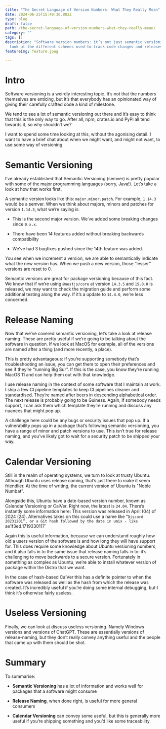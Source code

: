 ```yaml
---
title: "The Secret Language of Version Numbers: What They Really Mean"
date: 2024-06-25T15:49:36.802Z
type: blog
draft: false
path: /the-secret-language-of-version-numbers-what-they-really-mean/
category: ""
tags: []
description: "Software version numbers: it’s not just semantic versioning. We
  look at the different schemes used to track code changes and releases"
featureImg: feature.jpeg

---
```


# Intro

Software versioning is a weirdly interesting topic. It’s not that the numbers themselves are enticing, but it’s that everybody has an opinionated way of giving their carefully crafted code a kind of milestone. 

We tend to see a lot of semantic versioning out there and it’s easy to think that this is the only way to go. After all, npm, crates.io and PyPi all tend towards it, so why shouldn’t we? 

I want to spend some time looking at this, without the agonising detail. I want to have a brief chat about when we might want, and might not want, to use some way of versioning.

# Semantic Versioning

I’ve already established that Semantic Versioning (semver) is pretty popular with some of the major programming languages (sorry, Java!). Let’s take a look at how that works first.

A semantic version looks like this: `major.minor.patch`. For example, `1.14.3` would be a semver. When we think about majors, minors and patches for version `1.14.3`, what we’re saying is:

- This is the second major version. We’ve added some breaking changes since `0.x.x`.

- There have been 14 features added without breaking backwards compatibility

- We’ve had 3 bugfixes pushed since the 14th feature was added.

You see when we increment a version, we are able to semantically indicate what the new version has. When we push a new version, those “lesser” versions are reset to 0.

Semantic versions are great for package versioning because of this fact. We know that if we’re using `@nestjs/core` at version `14.3.5` and `15.0.0` is released, we may want to check the migration guide and perform some additional testing along the way. If it’s a update to `14.4.0`, we’re less concerned.

# Release Naming

Now that we’ve covered semantic versioning, let’s take a look at release naming. These are pretty useful if we’re going to be talking about the software in question. If we look at MacOS for example, all of the versions are named after a thing (and more recently, a place). 

This is pretty advantageous: if you’re supporting somebody that’s troubleshooting an issue, you can get them to open their preferences and see if they’re “running Big Sur”. If this is the case, you know they’re running MacOS 11 and can help them out with that knowledge.

I use release naming in the context of some software that I maintain at work. I ship a few CI pipeline templates to keep CI pipelines cleaner and standardised. They’re named after beers in descending alphabetical order. The next release is probably going to be Guiness. Again, if somebody needs support, I can ask them which template they’re running and discuss any nuances that might pop up.

A challenge here could be any bugs or security issues that pop up. If a vulnerability pops up in a package that’s following semantic versioning, you have a range of minor and patch versions to use. This isn’t true for release naming, and you’ve likely got to wait for a security patch to be shipped your way.

# Calendar Versioning

Still in the realm of operating systems, we turn to look at trusty Ubuntu. Although Ubuntu uses release naming, that’s just there to make it seem friendlier. At the time of writing, the current version of Ubuntu is "Noble Numbat”.

Alongside this, Ubuntu have a date-based version number, known as Calendar Versioning or CalVer. Right now, the latest is `24.04`. There’s instantly some information here: This version was released in April (04) of 2024 (24). Alternatives takes on this could use a name like “`Discord 20231201”, or a Git hash followed by the date in unix - like `ae1f3ed.1719330117`

Again this is useful information, because we can understand roughly how old a users version of the software is and how  long they will have support for. This does require some knowledge about Ubuntu versioning numbers, and it also falls in to the same issue that release naming falls in to: it’s challenging to move backwards to a secure version. Fortunately in something as complex as Ubuntu, we’re able to install whatever version of package within the Distro that we want.

In the case of hash-based CalVer this has a definite pointer to when the software was released as well as the hash from which the release was created. It’s incredibly useful if you’re doing some internal debugging, but I think it’s otherwise fairly useless.

# Useless Versioning

Finally, we can look at discuss useless versioning. Namely Windows versions and versions of ChatGPT. These are essentially versions of release-naming, but they don’t really convey anything useful and the people that came up with them should be shot.

# Summary

To summarise:

- **Semantic Versioning** has a lot of information and works well for packages that a software might consume

- **Release Naming**, when done right, is useful for more general consumers

- **Calendar Versioning** can convey some useful, but this is generally more useful if you’re shipping something and you’d like some traceability.


